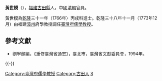 '''黃世模'''（{{bd|?||?|}}），[[福建|福建]][[古田縣|古田縣]]人，中國[[清朝|清朝]]官員。

黃世模為[[乾隆|乾隆]]三十一年（1766年）丙戌科進士。乾隆三十八年十一月（1773年12月）由福建[[漳州|漳州]]府學教授調任[[臺灣府儒學教授|臺灣府儒學教授]]。

==參考文獻==
*劉寧顏編，《重修臺灣省通志》，臺北市，臺灣省文獻委員會，1994年。

{{-}}
{{start box}}
{{s-off}}
{{Succession box|[[董文駒|董文駒]]|[[廖玉麟_(進士)|廖玉麟]]|[[臺灣府|臺灣府]][[臺灣府儒學教授|儒學教授]]|<small>乾隆三十八年十一月（1773年12月）上任</small>}}
{{end box}}
{{DEFAULTSORT:Huang黃}}
{{乾隆三十一年丙戌科殿試金榜}}
[[Category:臺灣府儒學教授|Category:臺灣府儒學教授]]
[[Category:古田人|Category:古田人]]
[[Category:黃姓|S]]